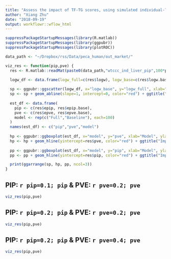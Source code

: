 ```yaml
---
title: "Assess the impact of TF-TG scores, using simulated individual-level data based on WTCCC & Liver-specific network"
author: "Xiang Zhu"
date: "2018-09-19"
output: workflowr::wflow_html
---
```


```r
suppressPackageStartupMessages(library(R.matlab))
suppressPackageStartupMessages(library(ggpubr))
suppressPackageStartupMessages(library(plotROC))

data_path <- "~/Dropbox/rss/Data/peca_human/out_market/"
```

```r
viz_res <- function(pip,pve) {
  res <- R.matlab::readMat(paste0(data_path,"wtccc_ind_liver_pip",100*pip,"pve",100*pve,"_seed644_assess_wt.mat"))
  
  logw_df <- data.frame(logw_full=c(res$logw), logw_base=c(res$logw.base))

  sp <- ggpubr::ggscatter(logw_df, x="logw_base", y="logw_full", xlab="Marginal likelihood of baseline model", ylab="Marginal likelihood of full model")
  sp <- sp + geom_abline(slope=1, intercept=0, color="red") + ggtitle("Impact of TF-TG scores on marginal likelihood")
  
  est_df <- data.frame(
    pip <- c(res$epip, res$epip.base),
    pve <- c(res$epve, res$epve.base),
    model <- rep(c("Full","Baseline"), each=100)
  )
  names(est_df) <- c("pip","pve","model")
  
  hp <- ggpubr::ggboxplot(est_df, x="model", y="pve", xlab="Model", ylab="Estimated PVE") 
  hp <- hp + geom_hline(yintercept=res$pve, color="red") + ggtitle("Impact of TF-TG scores on PVE")
  
  pp <- ggpubr::ggboxplot(est_df, x="model", y="pip", xlab="Model", ylab="Estimated PIP") 
  pp <- pp + geom_hline(yintercept=res$pip, color="red") + ggtitle("Impact of TF-TG scores on PIP")

  print(ggarrange(sp, hp, pp, ncol=3))
}
```

## PIP: `r pip=0.1; pip` & PVE: `r pve=0.2; pve`

```r
viz_res(pip,pve)
```

## PIP: `r pip=0.2; pip` & PVE: `r pve=0.2; pve`

```r
viz_res(pip,pve)
```

## PIP: `r pip=0.2; pip` & PVE: `r pve=0.4; pve`

```r
viz_res(pip,pve)
```
